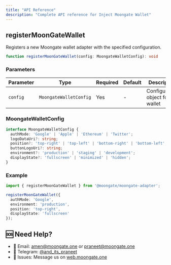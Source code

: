 ```yaml
---
title: "API Reference"
description: "Complete API reference for Inject Moongate Wallet"
---
```


## registerMoonGateWallet

Registers a new Moongate wallet adapter with the specified configuration.



```typescript
function registerMoonGateWallet(config: MoongateWalletConfig): void
```

### Parameters

| Parameter | Type | Required | Default | Description |
|-----------|------|----------|---------|-------------|
| `config` | `MoongateWalletConfig` | Yes | - | Configuration object for the wallet |

### MoongateWalletConfig

```typescript
interface MoongateWalletConfig {
  authMode: 'Google' | 'Apple' | 'Ethereum' | 'Twitter';
  logoDataUri?: string;
  position?: 'top-right' | 'top-left' | 'bottom-right' | 'bottom-left';
  buttonLogoUri?: string;
  environment?: 'production' | 'staging' | 'development';
  displayState?: 'fullscreen' | 'minimized' | 'hidden';
}
```

### Example

```typescript
import { registerMoonGateWallet } from '@moongate/moongate-adapter';

registerMoonGateWallet({
  authMode: 'Google',
  environment: 'production',
  position: 'top-right',
  displayState: 'fullscreen'
});
```

## 🆘 Need Help?

- 📧 Email: amen@moongate.one or praneet@moongate.one
- 💬 Telegram: [@and_its_praneet](https://t.me/and_its_praneet)
- 🐛 Issues: Message us on [web.moongate.one](https://web.moongate.one)

 